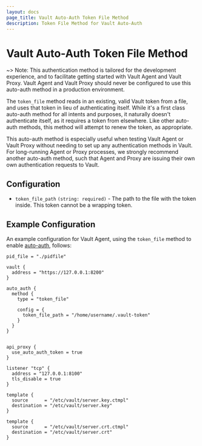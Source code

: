 ```yaml
---
layout: docs
page_title: Vault Auto-Auth Token File Method
description: Token File Method for Vault Auto-Auth
---
```


# Vault Auto-Auth Token File Method

~> Note: This authentication method is tailored for the development experience,
and to facilitate getting started with Vault Agent and Vault Proxy. Vault Agent and
Vault Proxy should never be configured to use this auto-auth method in a production environment.

The `token_file` method reads in an existing, valid Vault token from a file, and uses that
token in lieu of authenticating itself. While it's a first class auto-auth method for all intents
and purposes, it naturally doesn't authenticate itself, as it requires a token from elsewhere. Like
other auto-auth methods, this method will attempt to renew the token, as appropriate.

This auto-auth method is especially useful when testing Vault Agent or Vault Proxy without needing to set up
any authentication methods in Vault. For long-running Agent or Proxy processes, we strongly recommend another
auto-auth method, such that Agent and Proxy are issuing their own own authentication requests to Vault.

## Configuration

- `token_file_path` `(string: required)` - The path to the file with the token inside. This token cannot be a wrapping token.

## Example Configuration

An example configuration for Vault Agent, using the `token_file` method to enable [auto-auth](/vault/docs/agentandproxy/autoauth), follows:

```hcl
pid_file = "./pidfile"

vault {
  address = "https://127.0.0.1:8200"
}

auto_auth {
  method {
    type = "token_file"

    config = {
      token_file_path = "/home/username/.vault-token"
    }
  }
}


api_proxy {
  use_auto_auth_token = true
}

listener "tcp" {
  address = "127.0.0.1:8100"
  tls_disable = true
}

template {
  source      = "/etc/vault/server.key.ctmpl"
  destination = "/etc/vault/server.key"
}

template {
  source      = "/etc/vault/server.crt.ctmpl"
  destination = "/etc/vault/server.crt"
}
```
